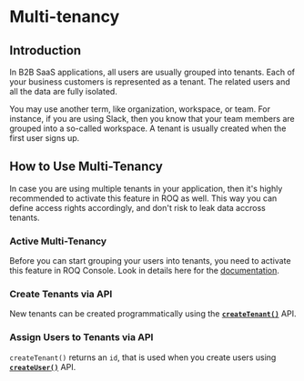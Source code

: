 
# Multi-tenancy

## Introduction

In B2B SaaS applications, all users are usually grouped into tenants. Each of your business customers is represented as a tenant. The related users and all the data are fully isolated.

You may use another term, like organization, workspace, or team. For instance, if you are using Slack, then you know that your team members are grouped into a so-called workspace. A tenant is usually created when the first user signs up.

## How to Use Multi-Tenancy

<Callout type="info" emoji="ℹ️">
  In case you are using multiple tenants in your application, then it's highly recommended to activate this feature in ROQ as well. This way you can define access rights accordingly, and don't risk to leak data accross tenants.  
</Callout>

### Active Multi-Tenancy

Before you can start grouping your users into tenants, you need to activate this feature in ROQ Console. Look in details here for the [documentation](/multi-tenancy/activate-multi-tenancy).

### Create Tenants via API

New tenants can be created programmatically using the [**`createTenant()`**](/multi-tenancy/api#createtenant) API.

### Assign Users to Tenants via API

`createTenant()` returns an `id`, that is used when you create users using [**`createUser()`**](/user-management/api#createuser) API.
